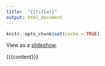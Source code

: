 ```yaml
---
title:  "{{title}}"
output: html_document
---
```


```r
knitr::opts_chunk$set(cache = TRUE)
```

View as a [slideshow]({{slides}}).

{{{content}}}
